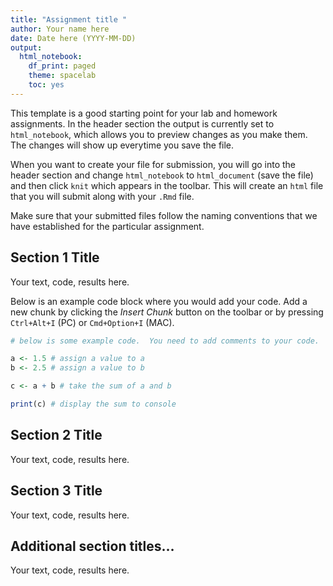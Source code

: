 ---
title: "Assignment title "
author: Your name here
date: Date here (YYYY-MM-DD)
output:
  html_notebook:
    df_print: paged
    theme: spacelab
    toc: yes
---

This template is a good starting point for your lab and homework assignments. In the header section the output is currently set to `html_notebook`, which allows you to preview changes as you make them.  The changes will show up everytime you save the file.

When you want to create your file for submission, you will go into the header section and change `html_notebook` to `html_document` (save the file) and then click `knit` which appears in the toolbar.  This will create an `html` file that you will submit along with your `.Rmd` file.  

Make sure that your submitted files follow the naming conventions that we have established for the particular assignment.  

## Section 1 Title
Your text, code, results here.

Below is an example code block where you would add your code.  Add a new chunk by clicking the *Insert Chunk* button on the toolbar or by pressing `Ctrl+Alt+I` (PC) or `Cmd+Option+I` (MAC).
```{r}
# below is some example code.  You need to add comments to your code.  Comments are denoted with the # symbol and are not evaluated by R.

a <- 1.5 # assign a value to a
b <- 2.5 # assign a value to b

c <- a + b # take the sum of a and b

print(c) # display the sum to console
```


## Section 2 Title
Your text, code, results here.

## Section 3 Title
Your text, code, results here.

## Additional section titles...
Your text, code, results here.

